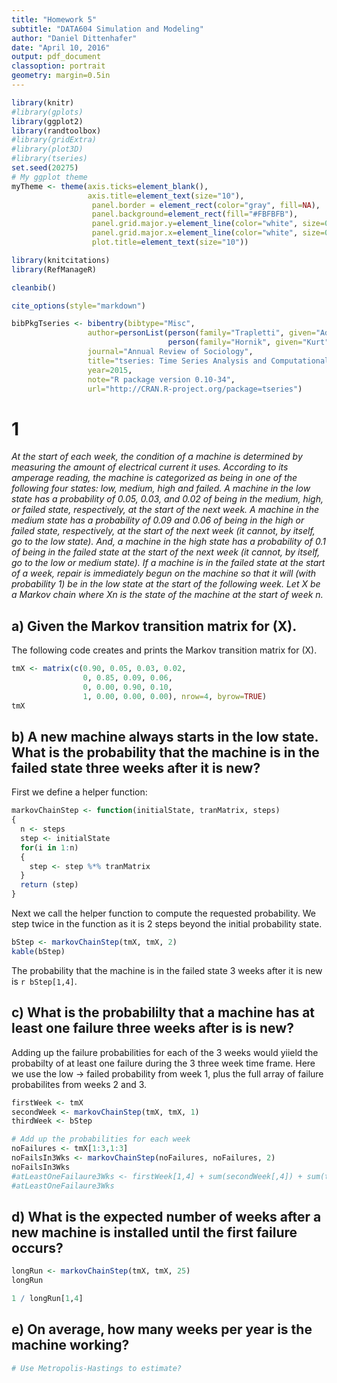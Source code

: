 ```yaml
---
title: "Homework 5"
subtitle: "DATA604 Simulation and Modeling"
author: "Daniel Dittenhafer"
date: "April 10, 2016"
output: pdf_document
classoption: portrait
geometry: margin=0.5in
---
```

```r
library(knitr)
#library(gplots)
library(ggplot2)
library(randtoolbox)
#library(gridExtra)
#library(plot3D)
#library(tseries)
set.seed(20275)
# My ggplot theme
myTheme <- theme(axis.ticks=element_blank(),
                 axis.title=element_text(size="10"),
                  panel.border = element_rect(color="gray", fill=NA), 
                  panel.background=element_rect(fill="#FBFBFB"), 
                  panel.grid.major.y=element_line(color="white", size=0.5), 
                  panel.grid.major.x=element_line(color="white", size=0.5),
                  plot.title=element_text(size="10"))
```

```r
library(knitcitations)
library(RefManageR)

cleanbib()

cite_options(style="markdown")

bibPkgTseries <- bibentry(bibtype="Misc",
                 author=personList(person(family="Trapletti", given="Adrian"), 
                                   person(family="Hornik", given="Kurt")),
                 journal="Annual Review of Sociology",
                 title="tseries: Time Series Analysis and Computational Finance",
                 year=2015,
                 note="R package version 0.10-34",
                 url="http://CRAN.R-project.org/package=tseries")
```

# 1

*At the start of each week, the condition of a machine is determined by measuring the amount of electrical current it uses. According to its amperage reading, the machine is categorized as being in one of the following four states: low, medium, high and failed. A machine in the low state has a probability of 0.05, 0.03, and 0.02 of being in the medium, high, or failed state, respectively, at the start of the next week. A machine in the medium state has a probability of 0.09 and 0.06 of being in the high or failed state, respectively, at the start of the next week (it cannot, by itself, go to the low state). And, a machine in the high state has a probability of 0.1 of being in the failed state at the start of the next week (it cannot, by itself, go to the low or medium state). If a machine is in the failed state at the start of a week, repair is immediately begun on the machine so that it will (with probability 1) be in the low state at the start of the following week. Let X be a Markov chain where Xn is the state of the machine at the start of week n.*

## a) Given the Markov transition matrix for \(X\).

The following code creates and prints the Markov transition matrix for \(X\).

```r
tmX <- matrix(c(0.90, 0.05, 0.03, 0.02, 
                0, 0.85, 0.09, 0.06,
                0, 0.00, 0.90, 0.10,
                1, 0.00, 0.00, 0.00), nrow=4, byrow=TRUE)
tmX
```


## b) A new machine always starts in the low state. What is the probability that the machine is in the failed state three weeks after it is new?

First we define a helper function:

```r
markovChainStep <- function(initialState, tranMatrix, steps)
{
  n <- steps
  step <- initialState
  for(i in 1:n)
  {
    step <- step %*% tranMatrix
  }
  return (step)
}
```

Next we call the helper function to compute the requested probability. We step twice in the function as it is 2 steps beyond the initial probability state.

```r
bStep <- markovChainStep(tmX, tmX, 2)
kable(bStep)
```

The probability that the machine is in the failed state 3 weeks after it is new is `r bStep[1,4]`.


## c) What is the probabililty that a machine has at least one failure three weeks after is is new?

Adding up the failure probabilities for each of the 3 weeks would yiield the probabilty of at least one failure during the 3 three week time frame. Here we use the low -> failed probability from week 1, plus the full array of failure probabilites from weeks 2 and 3.

```r
firstWeek <- tmX
secondWeek <- markovChainStep(tmX, tmX, 1)
thirdWeek <- bStep

# Add up the probabilities for each week
noFailures <- tmX[1:3,1:3]
noFailsIn3Wks <- markovChainStep(noFailures, noFailures, 2)
noFailsIn3Wks
#atLeastOneFailaure3Wks <- firstWeek[1,4] + sum(secondWeek[,4]) + sum(thirdWeek[,4])
#atLeastOneFailaure3Wks
```


## d) What is the expected number of weeks after a new machine is installed until the first failure occurs?

```r
longRun <- markovChainStep(tmX, tmX, 25)
longRun

1 / longRun[1,4]
```

## e) On average, how many weeks per year is the machine working?

```r
# Use Metropolis-Hastings to estimate?
```